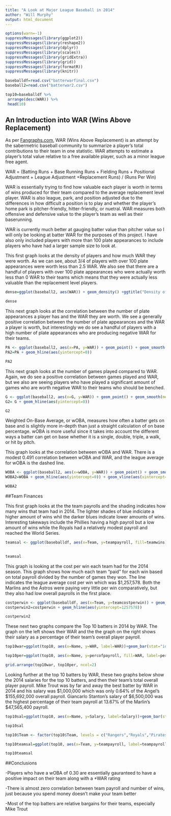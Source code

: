 ```yaml
---
title: "A Look at Major League Baseball in 2014"
author: "Will Murphy"
output: html_document
---
```


```r
options(warn=-1)
suppressMessages(library(ggplot2))
suppressMessages(library(reshape2))
suppressMessages(library(dplyr))
suppressMessages(library(scales))
suppressMessages(library(gridExtra))
suppressMessages(library(grid))
suppressMessages(library(formatR))
suppressMessages(library(knitr))
```
 
```r
baseballdf=read.csv("batterwarfinal.csv")
baseball2=read.csv("batterwar2.csv")

top10=baseballdf %>%
 arrange(desc(WAR)) %>%
 head(10)
```




## An Introduction into WAR (Wins Above Replacement)

As per [Fangraphs.com](http://www.fangraphs.com), WAR (Wins Above Replacement) is an attempt by the sabermetric baseball community to summarize a player's total contributions to their team in one statistic. WAR attempts to estimate a player's total value relative to a free available player, such as a minor league free agent.

WAR = (Batting Runs + Base Running Runs + Fielding Runs + Positional Adjustment + League Adjustment +Replacement Runs) / (Runs Per Win)

WAR is essentially trying to find how valuable each player is worth in terms of wins produced for their team compared to the average replacement level player. WAR is also league, park, and position adjusted due to the differences in how difficult a position is to play and whether the player's home park is pitcher-friendly, hitter-friendly, or nuetral. WAR measures both offensive and defensive value to the player's team as well as their baserunning.


WAR is currently much better at gauging batter value than pitcher value so I will only be looking at batter WAR for the purposes of this project. I have also only included players with more than 100 plate appearances to include players who have had a larger sample size to look at. 







This first graph looks at the density of players and how much WAR they were worth. As we can see, about 3/4 of players with over 100 plate appearances were worth less than 2.5 WAR. We also see that there are a handful of players with over 100 plate appearances who were actually worth less than 0 WAR to their teams which means that they were actually less valuable than the replacement level players. 

```r
dense=ggplot(baseball2, aes(WAR)) + geom_density() +ggtitle("Density of WAR of All Batters With More Than 100 Plate Appearances")
```

```r
dense 
```





This next graph looks at the correlation between the number of plate appearances a player has and the WAR they are worth. We see a generally positive correlation between the number of plate appearances and the WAR a player is worth, but interestingly we do see a handful of players with a high number of plate appearances who are producing negative WAR for their teams. 

```r
PA <- ggplot(baseball2, aes(x=PA, y=WAR)) + geom_point() + geom_smooth(method=lm) + ggtitle("WAR Based on Plate Appearances")
PA2=PA + geom_hline(aes(yintercept=0))

```

```r
PA2

```






This next graph looks at the number of games played compared to WAR. Again, we do see a positive correlation between games played and WAR, but we also are seeing players who have played a significant amount of games who are worth negative WAR to their teams who should be benched. 

```r
G <- ggplot(baseball2, aes(x=G, y=WAR)) + geom_point() + geom_smooth(method=lm) + ggtitle("WAR Based on Games Played")
G2= G + geom_hline(aes(yintercept=0))
```

```r
G2
```






Weighted On-Base Average, or wOBA, measures how often a batter gets on base and is slightly more in-depth than just a straight calculation of on base percentage. wOBA is more useful since it takes into account the different ways a batter can get on base whether it is a single, double, triple, a walk, or hit by pitch. 

This graph looks at the correlation between wOBA and WAR. There is a modest 0.491 correlation between wOBA and WAR, and the league average for wOBA is the dashed line.

```r
WOBA <- ggplot(baseball2, aes(x=wOBA, y=WAR)) + geom_point() + geom_smooth(method=lm) + ggtitle("WAR based on Weighted On-Base Average (wOBA)")
WOBA2=WOBA + geom_hline(aes(yintercept=0)) + geom_vline(aes(xintercept=0.3071),linetype="dashed")
```

```r
WOBA2
```






##Team Finances


This first graph looks at the the team payrolls and the shading indicates how many wins that team had in 2014. The lighter shades of blue indiciate a higher amount of wins whil the darker blues indicate lower amounts of wins. Interesting takeways include the Phillies having a high payroll but a low amount of wins while the Royals had a relatively modest payroll and reached the World Series.

```r
teamsal <- ggplot(baseballdf, aes(x=Team, y=teampayroll, fill=teamwins)) + geom_bar(stat="identity") +coord_flip() +scale_y_continuous(labels=comma)+ggtitle("Team Payroll Filled By Number Of Wins")
 
```
```r
teamsal
```







This graph is looking at the cost per win each team had for the 2014 season. This graph shows how much each team "paid" for each win based on total payroll divided by the number of games they won. The line indicates the league average cost per win which was $1,257,578. Both the Marlins and the Astros were paying very little per win comparatively, but they also had low overall payrolls in the first place.  

```r
costperwin <- ggplot(baseballdf, aes(x=Team, y=teamcostperwin)) + geom_bar(stat="identity") +coord_flip()+scale_y_continuous(labels=comma)+ggtitle("Team Cost Per Win Based On Payroll")
costperwin2=costperwin + geom_hline(aes(yintercept=1257578))
```
```r
costperwin2
```




These next two graphs compare the Top 10 batters in 2014 by WAR. The graph on the left shows their WAR and the the graph on the right shows their salary as a percentage of their team's overall player payroll.  

```r
top10war=ggplot(top10, aes(x=Name, y=WAR, label=WAR))+geom_bar(stat="identity")+coord_flip()+geom_text(angle=0, hjust="1.25",colour="white")+ylab("WAR")+xlab("Player")+ggtitle("2014 Top 10 Batters by WAR")

top10per=ggplot(top10, aes(x=Name, y=percofpayroll, fill=WAR, label=percofpayroll))+geom_bar(stat="identity")+coord_flip()+geom_text(angle=0, hjust="0.5")+ylab("Percent of Payroll")+xlab("Player")+ggtitle("Top 10 Batters By WAR Percentage Of Their Team's Payroll")


```
```r
grid.arrange(top10war, top10per, ncol=2)
```





Looking further at the top 10 batters by WAR, these two graphs below show the 2014 salaries for the top 10 batters, and then their team's total overall player payroll. Mike Trout was by far and away the best batter by WAR in 2014 and his salary was $1,000,000 which was only 0.64% of the Angel's $155,692,000 overall payroll. Giancarlo Stanton's salary of $6,500,000 was the highest percentage of their team payroll at 13.67% of the Marlin's $47,565,400 payroll.    

```r
top10sal=ggplot(top10, aes(x=Name, y=Salary, label=Salary))+geom_bar(stat="identity")+coord_flip()+geom_text(angle=0, hjust="-0.05")+ylab("Salary")+xlab("Player")+ggtitle("Top 10 Batters' Salary")+ylim(0,175000000)

top10sal  

top10$Team <- factor(top10$Team, levels = c("Rangers","Royals","Pirates","Nationals","Marlins","Brewers","Blue Jays","Athletics","Indians","Angels"))

top10teamsal=ggplot(top10, aes(x=Team, y=teampayroll, label=teampayroll))+geom_bar(stat="identity")+coord_flip()+geom_text(angle=0, hjust="-0.05",labels=comma)+ylab("Overall Team Payroll")+xlab("Team")+ggtitle("Total Team Salaries of the Top 10 Batters")+ylim(0,200000000)

top10teamsal 

```

##Conclusions

-Players who have a wOBA of 0.30 are essentially gauranteed to have a positive impact on their team along with a +WAR rating

-There is almost zero correlation between team payroll and number of wins, just because you spend money doesn't make your team better

-Most of the top batters are relative bargains for their teams, especially Mike Trout









